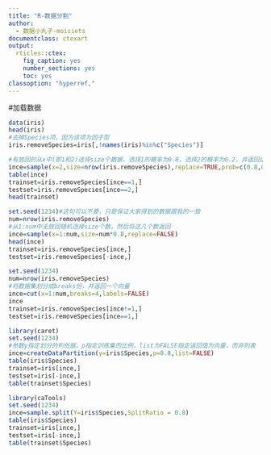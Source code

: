 ```yaml
---
title: "R-数据分割"
author:
  - 数据小丸子-moisiets
documentclass: ctexart
output:
  rticles::ctex:
    fig_caption: yes
    number_sections: yes
    toc: yes
classoption: "hyperref,"
---
```


#加载数据
```r
data(iris)
head(iris)
#去掉Species项，因为该项为因子型
iris.removeSpecies=iris[,!names(iris)%in%c("Species")]
```


```r
#有放回的从x中(即1和2)选择size个数据，选择1的概率为0.8，选择2的概率为0.2，并返回由1,2组成的向量
ince=sample(x=2,size=nrow(iris.removeSpecies),replace=TRUE,prob=c(0.8,0.2))
table(ince)
trainset=iris.removeSpecies[ince==1,]
testset=iris.removeSpecies[ince==2,]
head(trainset)
```

```r
set.seed(1234)#这句可以不要，只是保证大家得到的数据跟我的一致
num=nrow(iris.removeSpecies)
#从1:num中无放回随机选择size个数，然后将这几个数返回
ince=sample(x=1:num,size=num*0.8,replace=FALSE)
head(ince)
trainset=iris.removeSpecies[ince,]
testset=iris.removeSpecies[-ince,]
```

```r
set.seed(1234)
num=nrow(iris.removeSpecies)
#将数据集划分成breaks份，并返回一个向量
ince=cut(x=1:num,breaks=4,labels=FALSE)
ince
trainset=iris.removeSpecies[ince!=1,]
testset=iris.removeSpecies[ince==1,]
```

```r
library(caret)
set.seed(1234)
#参数y指定划分的列依据，p指定训练集的比例，list为FALSE指定返回值为向量，而非列表
ince=createDataPartition(y=iris$Species,p=0.8,list=FALSE)
table(iris$Species)
trainset=iris[ince,]
testset=iris[-ince,]
table(trainset$Species)
```


```r
library(caTools)
set.seed(1234)
ince=sample.split(Y=iris$Species,SplitRatio = 0.8)
table(iris$Species)
trainset=iris[ince,]
testset=iris[-ince,]
table(trainset$Species)
```





















